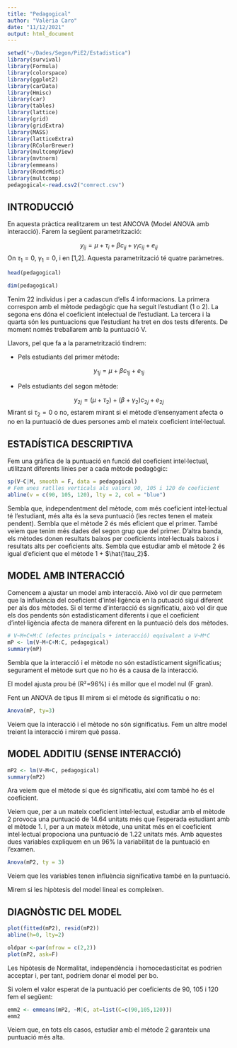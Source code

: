```yaml
---
title: "Pedagogical"
author: "Valèria Caro"
date: "11/12/2021"
output: html_document
---
```


```r
setwd("~/Dades/Segon/PiE2/Estadistica")
library(survival)
library(Formula)
library(colorspace)
library(ggplot2)
library(carData)
library(Hmisc)
library(car)
library(tables)
library(lattice)
library(grid)
library(gridExtra)
library(MASS)
library(latticeExtra)
library(RColorBrewer)
library(multcompView)
library(mvtnorm)
library(emmeans)
library(RcmdrMisc)
library(multcomp)
pedagogical<-read.csv2("comrect.csv")
```

## INTRODUCCIÓ

En aquesta pràctica realitzarem un test ANCOVA (Model ANOVA amb interacció). Farem la següent parametrització:

$$
y_{ij} = \mu + \tau_i + \beta c_{ij} + \gamma_i c_{ij} + e_{ij}
$$
On $\tau_1 = 0$, $\gamma_1 = 0$, i en [1,2]. Aquesta parametrització té quatre paràmetres.

```r
head(pedagogical)
```
```r
dim(pedagogical)
```
Tenim 22 individus i per a cadascun d'ells 4 informacions. La primera correspon amb el mètode pedagògic que ha seguit l'estudiant (1 o 2). La segona ens dóna el coeficient intelectual de l'estudiant. La tercera i la quarta són les puntuacions que l'estudiant ha tret en dos tests diferents. De moment només treballarem amb la puntuació V.

Llavors, pel que fa a la parametrització tindrem:

- Pels estudiants del primer mètode:

$$
y_{1j} = \mu + \beta c_{1j} + e_{1j}
$$

- Pels estudiants del segon mètode:

$$
y_{2j} = (\mu + \tau_2) + (\beta + \gamma_2) c_{2j} + e_{2j}
$$
Mirant si $\tau_2 = 0$ o no, estarem mirant  si el mètode d'ensenyament afecta o no en la puntuació de dues persones amb el mateix coeficient intel·lectual.

## ESTADÍSTICA DESCRIPTIVA

Fem una gràfica de la puntuació en funció del coeficient intel·lectual, utilitzant diferents línies per a cada mètode pedagògic:
```r
sp(V~C|M, smooth = F, data = pedagogical)
# Fem unes ratlles verticals als valors 90, 105 i 120 de coeficient
abline(v = c(90, 105, 120), lty = 2, col = "blue")
```

Sembla que, independentment del mètode, com més coeficient intel·lectual té l'estudiant, més alta és la seva puntuació (les rectes tenen el mateix pendent). Sembla que el mètode 2 és més eficient que el primer. També veiem que tenim més dades del segon grup que del primer. D'altra banda, els mètodes donen resultats baixos per coeficients intel·lectuals baixos i resultats alts per coeficients alts. Sembla que estudiar amb el mètode 2 és igual d'eficient que el mètode 1 + $\hat{\tau_2}$.

## MODEL AMB INTERACCIÓ

Comencem a ajustar un model amb interacció. Això vol dir que permetem que la influència del coeficient d'intel·ligència en la putuació sigui diferent per als dos mètodes. Si el terme d'interacció és significatiu, això vol dir que els dos pendents són estadísticament diferents i que el coeficient d'intel·ligència afecta de manera diferent en la puntuació dels dos mètodes. 

```r
# V~M+C+M:C (efectes principals + interacció) equivalent a V~M*C
mP <- lm(V~M+C+M:C, pedagogical)
summary(mP)
```
Sembla que la interacció i el mètode no són estadísticament significatius; segurament el mètode surt que no ho és a causa de la interacció.

El model ajusta prou bé (R²=96%) i és millor que el model nul (F gran).

Fent un ANOVA de tipus III mirem si el mètode és significatiu o no:
```r
Anova(mP, ty=3)
```
Veiem que la interacció i el mètode no són significatius. Fem un altre model treient la interacció i mirem què passa.

## MODEL ADDITIU (SENSE INTERACCIÓ)

```r
mP2 <- lm(V~M+C, pedagogical)
summary(mP2)
```
Ara veiem que el mètode sí que és significatiu, així com també ho és el coeficient.

Veiem que, per a un mateix coeficient intel·lectual, estudiar amb el mètode 2 provoca una puntuació de 14.64 unitats més que l'esperada estudiant amb el mètode 1. I, per a un mateix mètode, una unitat més en el coeficient intel·lectual propociona una puntuació de 1.22 unitats més. Amb aquestes dues variables expliquem en un 96% la variabilitat de la puntuació en l'examen.

```r
Anova(mP2, ty = 3)
```
Veiem que les variables tenen influència significativa també en la puntuació.

Mirem si les hipòtesis del model lineal es compleixen.

## DIAGNÒSTIC DEL MODEL
```r
plot(fitted(mP2), resid(mP2))
abline(h=0, lty=2)
```
```r
oldpar <-par(mfrow = c(2,2))
plot(mP2, ask=F)
```

Les hipòtesis de Normalitat, independència i homocedasticitat es podrien acceptar i, per tant, podríem donar el model per bo.

Si volem el valor esperat de la puntuació per coeficients de 90, 105 i 120 fem el següent:
```r
emm2 <- emmeans(mP2, ~M|C, at=list(C=c(90,105,120)))
emm2
```
Veiem que, en tots els casos, estudiar amb el mètode 2 garanteix una puntuació més alta.

